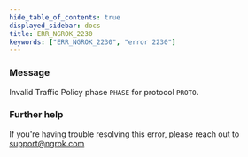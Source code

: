 ```yaml
---
hide_table_of_contents: true
displayed_sidebar: docs
title: ERR_NGROK_2230
keywords: ["ERR_NGROK_2230", "error 2230"]
---
```


### Message

Invalid Traffic Policy phase `PHASE` for protocol `PROTO`.

### Further help

If you're having trouble resolving this error, please reach out to [support@ngrok.com](mailto:support@ngrok.com?subject=Help%20with%20ERR_NGROK_2230)
